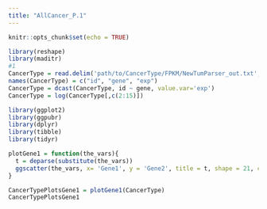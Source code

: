 ---
title: "AllCancer_P.1"
---

```{r setup, include=FALSE}
knitr::opts_chunk$set(echo = TRUE)
```

           

```{r, echo = FALSE}
library(reshape)
library(maditr)
#1
CancerType = read.delim('path/to/CancerType/FPKM/NewTumParser_out.txt', header = FALSE, sep = '\t' )
names(CancerType) = c("id", "gene", "exp")
CancerType = dcast(CancerType, id ~ gene, value.var='exp')
CancerType = log(CancerType[,c(2:15)])

```


```{r, echo = FALSE}

library(ggplot2)
library(ggpubr)
library(dplyr)
library(tibble)
library(tidyr)

plotGene1 = function(the_vars){
  t = deparse(substitute(the_vars))
  ggscatter(the_vars, x= 'Gene1', y = 'Gene2', title = t, shape = 21, color = 'azure4', fill = 'lightcoral', size =2, add = "reg.line", conf.int = TRUE, cor.coef = TRUE, cor.method =  'pearson', ggtheme = theme_gray()) + xlab("Gene1") + ylab("Gene2")
}

CancerTypePlotsGene1 = plotGene1(CancerType)
CancerTypePlotsGene1
```


